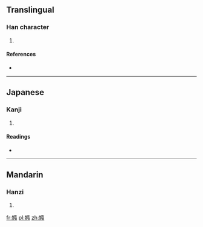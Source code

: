 ==Translingual==

===Han character===
{{Han char|rn=38|rad=女|as=12|sn=15|four=4442<sub>7</sub>|canj=女弓中月 (VNLB)|ids=⿰[[女]][[隋]]}}

# {{defn|Han|sort=女12}}

====References====
* {{Han ref|kx=0270.390|dkj=06706|dj=0538.350|hdz=21078.120|uh=5AF7|ud=23287|bh=E557|bd=58711}}

----

==Japanese==

===Kanji===
{{ja-kanji|grade=|rs=女12}}

# {{defn|lang=ja|sort=女12}}

====Readings====
* {{ja-readings|on=[[た]] (ta)|kun=[[みめよい]] (mimeyoi), [[うつくしい]] (utsukushii)}}

----

==Mandarin==

===Hanzi===
{{cmn-hanzi|pin=[[tuǒ]] ([[tuo3]])|wg=t'o<sup>3</sup>}}

# {{defn|lang=cmn|sort=女12}}

[[fr:嫷]]
[[pl:嫷]]
[[zh:嫷]]